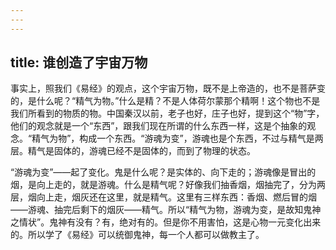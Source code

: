 ```yaml
---
---
---
```

title: 谁创造了宇宙万物
---




事实上，照我们《易经》的观点，这个宇宙万物，既不是上帝造的，也不是菩萨变的，是什么呢？“精气为物。”什么是精？不是人体荷尔蒙那个精啊！这个物也不是我们所看到的物质的物。中国秦汉以前，老子也好，庄子也好，提到这个“物”字，他们的观念就是一个“东西”，跟我们现在所谓的什么东西一样，这是个抽象的观念。“精气为物”，构成一个东西。“游魂为变”，游魂也是个东西，不过与精气是两层。精气是固体的，游魂已经不是固体的，而到了物理的状态。

“游魂为变”——起了变化。鬼是什么呢？是实体的、向下走的；游魂像是冒出的烟，是向上走的，就是游魂。什么是精气呢？好像我们抽香烟，烟抽完了，分为两层，烟向上走，烟灰还在这里，就是精气。这里有三样东西：香烟、燃后冒的烟——游魂、抽完后剩下的烟灰——精气。所以“精气为物，游魂为变，是故知鬼神之情状”。鬼神有没有？有，绝对有的。但是你不用害怕，这是心物一元变化出来的。所以学了《易经》可以统御鬼神，每一个人都可以做教主了。
